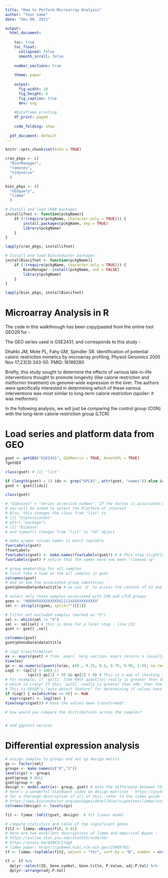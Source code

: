 ```yaml
---
title: "How to Perform Microarray Analysis"
author: "Your name"
date: "Dec 08, 2021"

output:
  html_document: 
    
    toc: true 
    toc_float: 
      collapsed: false 
      smooth_scroll: false 
      
    number_sections: true 
    
    theme: paper 
    
    output: 
      fig_width: 10 
      fig_height: 8 
      fig_caption: true 
      dev: svg 
    
    #Dataframe printing
    df_print: paged 
    
    code_folding: show 
  
  pdf_document: default
---
```

```r
knitr::opts_chunk$set(echo = TRUE)

cran_pkgs <- c(
  "BiocManager",
  "remotes",
  "tidyverse"
  )

bioc_pkgs <- c(
  "GEOquery",
  "limma"
  )

# Install and load CRAN packages
installifnot <- function(pckgName){
    if (!(require(pckgName, character.only = TRUE))) {
        install.packages(pckgName, dep = TRUE)
        library(pckgName)
    }
}

lapply(cran_pkgs, installifnot)

# Install and load Bioconductor packages
installBiocifnot <- function(pckgName){
    if (!(require(pckgName, character.only = TRUE))) {
        BiocManager::install(pckgName, ask = FALSE)
        library(pckgName)
    }
}

lapply(bioc_pkgs, installBiocifnot)
```

# Microarray Analysis in R

The code in this walkthrough has been copy/pasted from the online tool GEO2R for  - 

The GEO series used is GSE2431, and corresponds to this study - 

Dhahbi JM, Mote PL, Fahy GM, Spindler SR. Identification of potential caloric restriction mimetics by microarray profiling. Physiol Genomics 2005 Nov 17;23(3):343-50. PMID: 16189280

Briefly, this study sought to determine the effects of various late-in-life interventions thought to promote longevity (like calorie restriction and metformin treatment) on genome-wide expression in the liver. The authors were specifically interested in determining which of these various interventions was most similar to long-term calorie restriction (spoiler: it was metformin) 

In the following analysis, we will just be comparing the control group (CON) with the long-term calorie restriction group (LTCR)  

# Load series and platform data from GEO

```r
gset <- getGEO("GSE2431", GSEMatrix = TRUE, AnnotGPL = TRUE)
?getGEO

class(gset) # [1] "list"

if (length(gset) > 1) idx <- grep("GPL81", attr(gset, "names")) else idx <- 1
gset <- gset[[idx]]

class(gset)

# "GSExxxxx" = "Series accession number". If the Series is associated with multiple Platforms (e.g. different chip types),
# you will be asked to select the Platform of interest
# Also, this changes the class from "list" to 
# [1] "ExpressionSet"
# attr(,"package")
# [1] "Biobase"
# and typeof() changes from "list" to "S4" object

# make proper column names to match toptable 
fvarLabels(gset)
?fvarLabels
fvarLabels(gset) <- make.names(fvarLabels(gset)) # # This step slightly changes the column names to match the toptable format
fvarLabels(gset) # notice that the names have now been "cleaned up"

# group membership for all samples
# first take a look at the all samples in gset
colnames(gset)
# and to see the associated group identities - 
gset@phenoData@data$title # we use '@' to access the content of S3 and S4 objects

# select only those samples associated with CON and LTCR groups
gsms <- "0000XXXXXXXXXXXX1111XXXXXXXXXXXX"
sml <- strsplit(gsms, split="")[[1]]

# filter out excluded samples (marked as "X")
sel <- which(sml != "X")
sml <- sml[sel] # this is done for a later step - line 152
gset <- gset[ ,sel]

colnames(gset)
gset@phenoData@data$title

# log2 transformation
ex <- exprs(gset) # from `exprs` help section: exprs returns a (usually large!) matrix of expression values
View(ex)
qx <- as.numeric(quantile(ex, c(0., 0.25, 0.5, 0.75, 0.99, 1.0), na.rm=T))
LogC <- (qx[5] > 100) ||
          (qx[6]-qx[1] > 50 && qx[2] > 0) # This is a way of checking if the data have ALREADY been log transformed.
# For example, if `qx[5]` (the 99th quantile) really is greater than 100, then the anti-log value will be more than 2^100,
# which is crazy! If this `qx[5]` really is greater than 100, then the data have likely not yet been log-transformed
# This is GEO2R's "auto-detect feature" for determining if values have been log-transformed
if (LogC) { ex[which(ex <= 0)] <- NaN
  exprs(gset) <- log2(ex) }
View(exprs(gset)) # have the values been transformed?

# how would you compare the distributions across the samples?


# and ggplot2 version

```

# Differential expression analysis

```r
# assign samples to groups and set up design matrix
gs <- factor(sml)
groups <- make.names(c("0","1"))
levels(gs) <- groups
gset$group # NULL
gset$group <- gs
design <- model.matrix(~ group, gset) # note the difference between this and GEO2R
# here's a wonderful StatQuest video on design matrices - https://youtu.be/CqLGvwi-5Pc
# for a thorough description of all of this, refer to the limma guide - 
# https://www.bioconductor.org/packages/devel/bioc/vignettes/limma/inst/doc/usersguide.pdf
colnames(design) <- levels(gs)

fit <- limma::lmFit(gset, design)  # fit linear model

# compute statistics and table of top significant genes
fit2 <- limma::eBayes(fit, 0.01)
# here are two excellent descriptions of limma and empirical Bayes - 
# https://online.stat.psu.edu/stat555/node/46/
# https://youtu.be/QINX3cI7qgk
# limma paper: https://pubmed.ncbi.nlm.nih.gov/25605792/
tT <- limma::topTable(fit2, adjust = "fdr", sort.by = "B", number = nrow(ex)) # note the slight difference between this and GEO2R code

tT <- tT %>%
  dplyr::select(ID, Gene.symbol, Gene.title, P.Value, adj.P.Val) %>% 
  dplyr::arrange(adj.P.Val)
```

